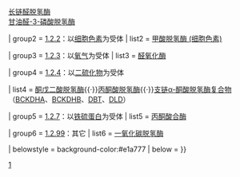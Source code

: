 {{Navbox
| name  = 醛/酮氧化还原酶类
| title = [[氧化還原酶]]：醛/酮[[氧化还原酶]]（[[EC编号|EC]] 1.2）
| bodyclass=hlist
| style = 
| titlestyle = background:#ffe777
| groupstyle = background-color:#f6b666;width:auto;
| liststyle = width:auto;
| evenstyle = background:#fff1f1

| group1 = [[EC编号列表_(EC_1)#EC_1.2.1_以NAD或NADP为受体|1.2.1]]：以[[烟酰胺腺嘌呤二核苷酸|NAD]]或[[烟酰胺腺嘌呤二核苷酸磷酸|NADP]]为受体
| list1 = [[醛脱氢酶]]：[[乙醛脱氢酶]]（[[乙醛脱氢酶2家族|ALDH2]]）{{·}}[[长链醛脱氢酶]]<BR>[[甘油醛-3-磷酸脱氢酶]] 

| group2 = [[EC编号列表_(EC_1)#EC_1.2.2_以细胞色素为受体|1.2.2]]：以[[细胞色素]]为受体
| list2 = [[甲酸脱氢酶 (细胞色素)]]

| group3 = [[EC编号列表_(EC_1)#EC_1.2.3_以氧气为受体|1.2.3]]：以[[氧气]]为受体
| list3 = [[醛氧化酶]]

| group4 = [[EC编号列表_(EC_1)#EC_1.2.4_以二硫化物为受体|1.2.4]]：以[[二硫化物]]为受体

| list4 = [[酮戊二酸脱氢酶]]{{·}}[[丙酮酸脱氢酶]]{{·}}[[支链α-酮酸脱氢酶复合物]]（[[支链酮酸脱氢酶E1，α肽|BCKDHA]]、[[支链酮酸脱氢酶E1，β肽|BCKDHB]]、[[二氢硫辛酰胺支链转酰酶E2|DBT]]、[[二氢硫辛酰胺脱氢酶|DLD]]）

| group5 = [[EC编号列表_(EC_1)#EC_1.2.7_以铁硫蛋白为受体|1.2.7]]：以[[铁硫蛋白]]为受体
| list5 = [[丙酮酸合酶]]

| group6 = [[EC编号列表_(EC_1)#EC_1.2.99_其它|1.2.99]]：其它
| list6 = [[一氧化碳脱氢酶]]

| belowstyle = background-color:#e1a777
| below = {{酶类导航}}
}}
<noinclude>
[[Category:酶模板|1]]
</noinclude>